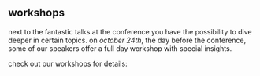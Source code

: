 ## workshops

next to the fantastic talks at the conference you have the possibility to dive deeper in certain topics. 
on *october 24th*, the day before the conference, some of our speakers offer a full day workshop with 
special insights.

check out our workshops for details:
